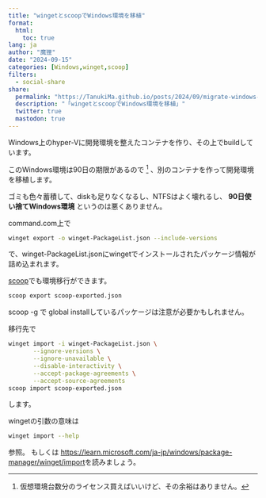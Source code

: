 ```yaml
---
title: "wingetとscoopでWindows環境を移植"
format:
  html:
    toc: true
lang: ja
author: "魔狸"
date: "2024-09-15"
categories: [Windows,winget,scoop]
filters:
  - social-share
share:
  permalink: "https://TanukiMa.github.io/posts/2024/09/migrate-windows-env-w-winget.html"
  description: "「wingetとscoopでWindows環境を移植」"
  twitter: true
  mastodon: true
---
```

Windows上のhyper-Vに開発環境を整えたコンテナを作り、その上でbuildしています。

このWindows環境は90日の期限があるので [^longnote] 、別のコンテナを作って開発環境を移植します。

[^longnote]: 仮想環境台数分のライセンス買えばいいけど、その余裕はありません。

ゴミも色々蓄積して、diskも足りなくなるし、NTFSはよく壊れるし、
**90日使い捨てWindows環境** というのは悪くありません。

command.com上で
```bash
winget export -o winget-PackageList.json --include-versions
```
で、winget-PackageList.jsonにwingetでインストールされたパッケージ情報が詰め込まれます。


[scoop](https://scoop.sh/)でも環境移行ができます。
```bash
scoop export scoop-exported.json
```
scoop -g で global installしているパッケージは注意が必要かもしれません。

移行先で
```bash
winget import -i winget-PackageList.json \
	   --ignore-versions \
	   --ignore-unavailable \
	   --disable-interactivity \
	   --accept-package-agreements \
	   --accept-source-agreements
scoop import scoop-exported.json
```
します。

wingetの引数の意味は
```bash
winget import --help
```
参照。
もしくは
[https://learn.microsoft.com/ja-jp/windows/package-manager/winget/import](https://learn.microsoft.com/ja-jp/windows/package-manager/winget/import)を読みましょう。
